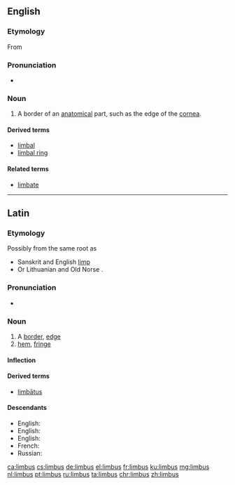 ==English==

===Etymology===
From {{etyl|la|en}} {{term|limbus||edge, border|lang=la}}

===Pronunciation===
* {{rhymes|ɪmbəs|lang=en}}

===Noun===
{{en-noun|limbi}}

# {{context|medicine|biology|lang=en}} A border of an [[anatomical]] part, such as the edge of the [[cornea]].

====Derived terms====
* [[limbal]]
* [[limbal ring]]

====Related terms====
* [[limbate]]

----

==Latin==
===Etymology=== 
Possibly from the same {{etyl|ine-pro|la}} root as 
* Sanskrit {{term|लम्बते|tr=lambate||hangs down|lang=sa}} and English [[limp]]
* Or Lithuanian {{term|linta||ribbon|lang=lt}} and Old Norse {{term|linnr||whether|lang=non}}.
===Pronunciation===
* {{a|Classical}} {{IPA|/ˈlim.bus/|lang=la}}

===Noun===
{{la-noun|limbus||limbī|m|second}}

# A [[border]], [[edge]]
# [[hem]], [[fringe]]

====Inflection====
{{la-decl-2nd|limb}}

====Derived terms====
* [[limbatus|limbātus]]

====Descendants====
* English: {{l|en|limbus}}
* English: {{l|en|limbo}}
* English: {{l|en|limbic system}}
* French: {{l|fr|limbique}}
* Russian: {{l|ru|лимб}}

[[ca:limbus]]
[[cs:limbus]]
[[de:limbus]]
[[el:limbus]]
[[fr:limbus]]
[[ku:limbus]]
[[mg:limbus]]
[[nl:limbus]]
[[pt:limbus]]
[[ru:limbus]]
[[ta:limbus]]
[[chr:limbus]]
[[zh:limbus]]